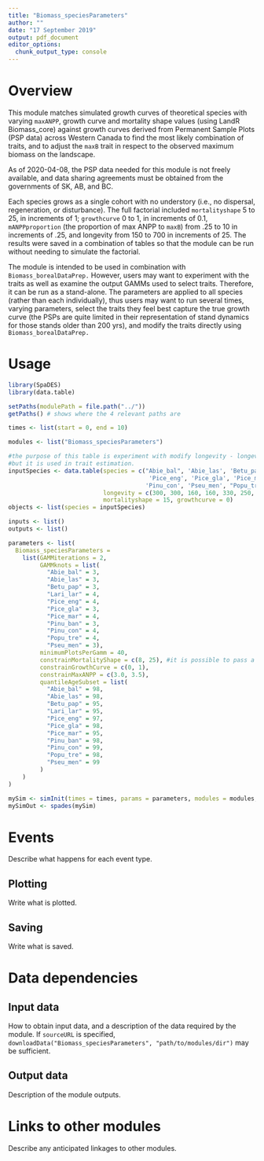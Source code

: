 ```yaml
---
title: "Biomass_speciesParameters"
author: ""
date: "17 September 2019"
output: pdf_document
editor_options: 
  chunk_output_type: console
---
```


# Overview

This module matches simulated growth curves of theoretical species with varying `maxANPP`, growth curve and mortality shape values (using LandR Biomass_core) against growth curves derived from Permanent Sample Plots (PSP data) across Western Canada to find the most likely combination of traits, and to adjust the `maxB` trait in respect to the observed maximum biomass on the landscape.

As of 2020-04-08, the PSP data needed for this module is not freely available, and data sharing agreements must be obtained from the governments of SK, AB, and BC. 

Each species grows as a single cohort with no understory (i.e., no dispersal, regeneration, or disturbance).
The full factorial included `mortalityshape` 5 to 25, in increments of 1; `growthcurve` 0 to 1, in increments of 0.1, 
`mANPPproportion` (the proportion of max ANPP to `maxB`) from .25 to 10 in increments of .25, and longevity from 150 to 700 in increments of 25. 
The results were saved in a combination of tables so that the module can be run without needing to simulate the factorial.

The module is intended to be used in combination with `Biomass_borealDataPrep.` 
However, users may want to experiment with the traits as well as examine the output GAMMs used to select traits. 
Therefore, it can be run as a stand-alone. The parameters are applied to all species (rather than each individually),
thus users may want to run several times, varying parameters, select the traits they feel best capture the true growth curve
(the PSPs are quite limited in their representation of stand dynamics for those stands older than 200 yrs), and modify the traits
directly using `Biomass_borealDataPrep.` 

# Usage

```r
library(SpaDES)
library(data.table)

setPaths(modulePath = file.path("../"))
getPaths() # shows where the 4 relevant paths are

times <- list(start = 0, end = 10)

modules <- list("Biomass_speciesParameters")

#the purpose of this table is experiment with modify longevity - longevity is not estimated by the module
#but it is used in trait estimation. 
inputSpecies <- data.table(species = c("Abie_bal", 'Abie_las', 'Betu_pap', 'Lari_lar',
                                        'Pice_eng', 'Pice_gla', 'Pice_mar', 'Pinu_ban',
                                       'Pinu_con', 'Pseu_men', "Popu_tre"),
                           longevity = c(300, 300, 160, 160, 330, 250, 250, 175, 250, 300, 200),
                           mortalityshape = 15, growthcurve = 0)
objects <- list(species = inputSpecies)

inputs <- list()
outputs <- list()

parameters <- list(
  Biomass_speciesParameters = 
    list(GAMMiterations = 2, 
         GAMMknots = list(
           "Abie_bal" = 3,
           "Abie_las" = 3,
           "Betu_pap" = 3,
           "Lari_lar" = 4,
           "Pice_eng" = 4,
           "Pice_gla" = 3,
           "Pice_mar" = 4,
           "Pinu_ban" = 3,
           "Pinu_con" = 4, 
           "Popu_tre" = 4,
           "Pseu_men" = 3),
         minimumPlotsPerGamm = 40,
         constrainMortalityShape = c(8, 25), #it is possible to pass a named list here too
         constrainGrowthCurve = c(0, 1),
         constrainMaxANPP = c(3.0, 3.5),
         quantileAgeSubset = list(
           "Abie_bal" = 98, 
           "Abie_las" = 98, 
           "Betu_pap" = 95,
           "Lari_lar" = 95, 
           "Pice_eng" = 97,
           "Pice_gla" = 98,
           "Pice_mar" = 95, 
           "Pinu_ban" = 98, 
           "Pinu_con" = 99, 
           "Popu_tre" = 98, 
           "Pseu_men" = 99 
         )
    )
)

mySim <- simInit(times = times, params = parameters, modules = modules, objects = objects)
mySimOut <- spades(mySim)
```



# Events

Describe what happens for each event type.

## Plotting

Write what is plotted.

## Saving

Write what is saved.

# Data dependencies

<!-- TODO: update Rmd to use metadata for params/inputs/outputs & symlink Rmd as README -->

## Input data

How to obtain input data, and a description of the data required by the module.
If `sourceURL` is specified, `downloadData("Biomass_speciesParameters", "path/to/modules/dir")` may be sufficient.

## Output data

Description of the module outputs.

# Links to other modules

Describe any anticipated linkages to other modules.
